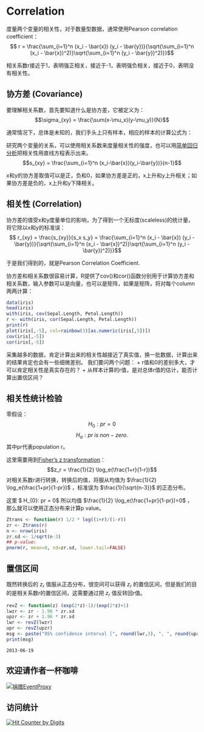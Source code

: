 # Correlation

度量两个变量的相关性，对于数量型数据，通常使用Pearson correlation coefficient：
 $$ r = \frac{\sum_{i=1}^n (x_i - \bar{x}) (y_i - \bar{y})}{\sqrt{\sum_{i=1}^n (x_i - \bar{x})^2)}\sqrt{\sum_{i=1}^n (y_i - \bar{y})^2)}}$$

相关系数r接近于1，表明强正相关，接近于-1，表明强负相关，接近于0，表明没有相关性。

## 协方差 (Covariance)
要理解相关系数，首先要知道什么是协方差，它被定义为：
$$\sigma_{xy} = \frac{\sum(x-\mu_x)(y-\mu_y)}{N}$$

通常情况下，总体是未知的，我们手头上只有样本，相应的样本的计算公式为：

研究两个变量的关系，可以使用相关系数来度量相关性的强度，也可以用[简单回归分析](simple_linear_regression.html)把相关性用直线方程表示出来。
$$s_{xy} = \frac{\sum_{i=1}^n (x_i-\bar{x})(y_i-\bar{y})}{n-1}$$

x和y的协方差取值可以是正，负和0，如果协方差是正的，x上升和y上升相关；如果协方差是负的，x上升和y下降相关。

## 相关性 (Correlation)

协方差的值受x和y度量单位的影响，为了得到一个无标度(scaleless)的统计量，将它除以x和y的标准误：
$$ r_{xy} = \frac{s_{xy}}{s_x s_y} = \frac{\sum_{i=1}^n (x_i - \bar{x}) (y_i - \bar{y})}{\sqrt{\sum_{i=1}^n (x_i - \bar{x})^2)}\sqrt{\sum_{i=1}^n (y_i - \bar{y})^2)}}$$

于是我们得到的，就是Pearson Correlation Coefficient.

协方差和相关系数很容易计算，R提供了cov()和cor()函数分别用于计算协方差和相关系数，输入参数可以是向量，也可以是矩阵，如果是矩阵，将对每个column两两计算：
```r
data(iris)
head(iris)
with(iris, cov(Sepal.Length, Petal.Length))
r <- with(iris, cor(Sepal.Length, Petal.Length))
print(r)
plot(iris[,-5], col=rainbow(3)[as.numeric(iris[,5])])
cov(iris[,-5])
cor(iris[,-5])
```
采集越多的数据，肯定计算出来的相关性越接近了真实值，换一批数据，计算出来的结果肯定也会有一些细微差别。
我们要问两个问题：
+ r值和0的差别多大，才可以肯定相关性是真实存在的？
+ 从样本计算的r值，是对总体r值的估计，能否计算出置信区间？

## 相关性统计检验
零假设：
$$ H_{0}: pr = 0$$
$$H_{a}: pr\; is\; non-zero.$$
其中pr代表population r。

这里需要用到[Fisher's z transformation](http://en.wikipedia.org/wiki/Fisher_transformation)：
$$z_r = \frac{1}{2} \log_e(\frac{1+r}{1-r})$$
对相关系数r进行转换，转换后的值，将服从均值为 $\frac{1}{2} \log_e(\frac{1+pr}{1-pr})$ ，标准误为 $\frac{1}{\sqrt{n-3}}$ 的正态分布。

这里 $ H_{0}: pr = 0$ 所以均值 $\frac{1}{2} \log_e(\frac{1+pr}{1-pr})=0$ ，那么就可以使用正态分布来计算p value。
```r
Ztrans <- function(r) 1/2 * log((1+r)/(1-r))
zr <- Ztrans(r)
n <- nrow(iris)
zr.sd <- 1/sqrt(n-3)
## p-value:
pnorm(r, mean=0, sd=zr.sd, lower.tail=FALSE)
```

## 置信区间
既然转换后的 $z_r$ 值服从正态分布，很空间可以获得 $z_r$ 的置信区间，但是我们的目的是相关系数r的置信区间，这需要通过把 $z_r$ 值反转回r值。
```r
revZ <- function(z) (exp(2*z)-1)/(exp(2*z)+1) 
lwzr <- zr - 1.96 * zr.sd
upzr <- zr + 1.96 * zr.sd
lwr <- revZ(lwzr)
upr <- revZ(upzr)
msg <- paste("95% confidence interval [", round(lwr,3), ", ", round(upr,3), "]", sep="")
print(msg)
```

```
2013-06-19
```

## 欢迎请作者一杯咖啡
<p><a href="https://me.alipay.com/gcyu"><img src="https://img.alipay.com/sys/personalprod/style/mc/btn-index.png" alt="捐赠EventProxy"></a></p>

## 访问统计
  <a href="http://www.digits.com" target="_blank">
    <img src="http://counter.digits.com/?counter={1bb4e1b1-f35f-dd34-31dc-5a118f10bdb1}&template=simplehits&foreground=0B77CF&background=FFFFFF" 
     alt="Hit Counter by Digits" border="0"  />
  </a>
